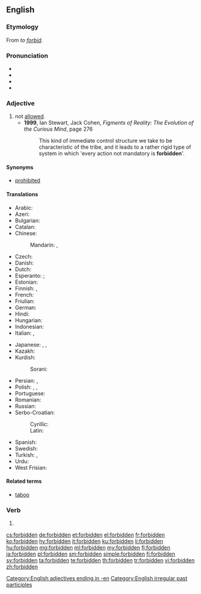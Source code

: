 ==English==
{{wikipedia}}

===Etymology===
From ''to [[forbid]]''.

===Pronunciation===
* {{IPA|/fɝˈbɪdən/|lang=en}}
* {{audio|En-uk-forbidden.ogg|Audio (UK)|lang=en}}
* {{rhymes|ɪdən|lang=en}}
* {{audio|En-us-forbidden.ogg|Audio, US|lang=en}}

===Adjective===
{{en-adj}}

# not [[allowed]].
#* '''1999''', Ian Stewart, Jack Cohen, ''Figments of Reality: The Evolution of the Curious Mind'', page 276
#*: This kind of immediate control structure we take to be characteristic of the tribe, and it leads to a rather rigid type of system in which 'every action not mandatory is '''forbidden''''.

====Synonyms====
* [[prohibited]]

====Translations====
{{trans-top|not allowed}}
* Arabic: {{t|ar|مَمْنُوع}}
* Azeri: {{t|az|qadağan}}
* Bulgarian: {{t+|bg|забранен|sc=Cyrl}}
* Catalan: {{t|ca|prohibit|m}}
* Chinese:
*: Mandarin: {{t+|cmn|被禁止|tr=bèi jìnzhǐ|sc=Hani}}, {{t+|cmn|禁止|tr=jìnzhǐ|sc=Hani}}
* Czech: {{t|cs|zakázaný}}
* Danish: {{t|da|forbudt}}
* Dutch: {{t+|nl|verboden}}
* Esperanto: {{t|eo|malpermesa}}; {{t|eo|malpermesita}}
* Estonian: {{t|et|keelatud}}
* Finnish: {{t+|fi|kielletty}}, {{t+|fi|laiton}}
* French: {{t+|fr|interdit}}
* Friulian: {{t|fur|improibît}}
* German: {{t+|de|verboten}}
* Hindi: {{t|hi|मना|tr=manā|sc=Deva}}
* Hungarian: {{t+|hu|tilos}}
* Indonesian: {{t+|id|dilarang}}
* Italian: {{t+|it|vietato}}, {{t+|it|proibito}}
{{trans-mid}}
* Japanese: {{t|ja|禁じる|alt=禁じられた|tr=kinjirareta}}, {{t|ja|禁止|alt=禁止された|tr=kinshi sareta}}, {{t|ja|禁断|alt=禁断の|tr=kindan no}}
* Kazakh: {{t|kk|тыйылған|sc=Cyrl}}
* Kurdish:
*: Sorani: {{t+|ku|قه‌ده‌غه‌|tr=qadagha|sc=ku-Arab}}
* Persian: {{t+|fa|ممنوعه|sc=fa-Arab}}, {{t+|fa|ممنوع|tr=memnu|sc=fa-Arab}}
* Polish: {{t|pl|zabroniony|m}}, {{t+|pl|zakazany|m}}, {{t|pl|wzbroniony|m}}
* Portuguese: {{t+|pt|proibido}}
* Romanian: {{t+|ro|interzis}}
* Russian: {{t+|ru|запрещённый}}
* Serbo-Croatian:
*: Cyrillic: {{t|sh|забрањен|m|sc=Cyrl}}
*: Latin: {{t|sh|zabranjen|m}}
* Spanish: {{t+|es|prohibido|m}}
* Swedish: {{t+|sv|förbjuden}}
* Turkish: {{t+|tr|yasak}}, {{t+|tr|kadağa}}
* Urdu: {{t|ur|منع|tr=manā|sc=ur-Arab}}
* West Frisian: {{t|fy|ferbean}}
{{trans-bottom}}

====Related terms====
* [[taboo]]

===Verb===
{{head|en|past participle}}

# {{past participle of|forbid|lang=en|nocat=1}}

[[Category:English adjectives ending in -en]]
[[Category:English irregular past participles]]

[[cs:forbidden]]
[[de:forbidden]]
[[et:forbidden]]
[[el:forbidden]]
[[fr:forbidden]]
[[ko:forbidden]]
[[hy:forbidden]]
[[it:forbidden]]
[[ku:forbidden]]
[[li:forbidden]]
[[hu:forbidden]]
[[mg:forbidden]]
[[ml:forbidden]]
[[my:forbidden]]
[[fj:forbidden]]
[[ja:forbidden]]
[[pl:forbidden]]
[[sm:forbidden]]
[[simple:forbidden]]
[[fi:forbidden]]
[[sv:forbidden]]
[[ta:forbidden]]
[[te:forbidden]]
[[th:forbidden]]
[[tr:forbidden]]
[[vi:forbidden]]
[[zh:forbidden]]